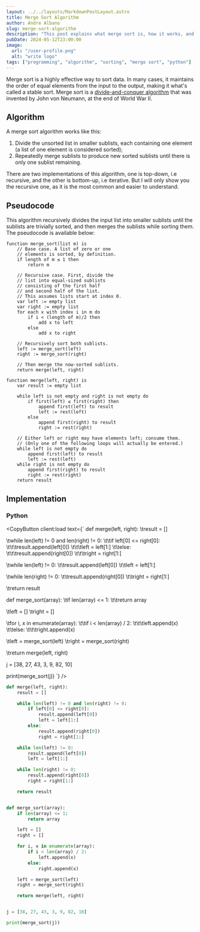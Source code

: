 ```yaml
---
layout: ../../layouts/MarkdownPostLayout.astro
title: Merge Sort Algorithm
author: Andre Albano
slug: merge-sort-algorithm
description: "This post explains what merge sort is, how it works, and an implementation in Python of it."
pubDate: 2024-05-12T23:00:00
image:
  url: "/user-profile.png"
  alt: "write logo"
tags: ["programming", "algorithm", "sorting", "merge sort", "python"]
---
```



Merge sort is a highly effective way to sort data. In many cases,
it maintains the order of equal elements from the input to the output, making it what's called a stable sort.
Merge sort is a [divide-and-conquer algorithm](https://en.wikipedia.org/wiki/Divide-and-conquer_algorithm)
that was invented by John von Neumann, at the end of World War II.

## Algorithm

A merge sort algorithm works like this:

1. Divide the unsorted list in smaller sublists, each containing one element (a list of one element is considered sorted);
2. Repeatedly merge sublists to produce new sorted sublists until there is only one sublist remaining.

There are two implementations of this algorithm, one is top-down, i.e recursive, and the other is bottom-up, i.e iterative.
But I will only show you the recursive one, as it is the most common and easier to understand.

## Pseudocode

This algorithm recursively divides the input list into smaller sublists until the sublists are trivially sorted, and then
merges the sublists while sorting them. The pseudocode is available below:

```text
function merge_sort(list m) is
    // Base case. A list of zero or one
    // elements is sorted, by definition.
    if length of m ≤ 1 then
        return m

    // Recursive case. First, divide the
    // list into equal-sized sublists
    // consisting of the first half
    // and second half of the list.
    // This assumes lists start at index 0.
    var left := empty list
    var right := empty list
    for each x with index i in m do
        if i < (length of m)/2 then
            add x to left
        else
            add x to right

    // Recursively sort both sublists.
    left := merge_sort(left)
    right := merge_sort(right)

    // Then merge the now-sorted sublists.
    return merge(left, right)
```

```text
function merge(left, right) is
    var result := empty list

    while left is not empty and right is not empty do
        if first(left) ≤ first(right) then
            append first(left) to result
            left := rest(left)
        else
            append first(right) to result
            right := rest(right)

    // Either left or right may have elements left; consume them.
    // (Only one of the following loops will actually be entered.)
    while left is not empty do
        append first(left) to result
        left := rest(left)
    while right is not empty do
        append first(right) to result
        right := rest(right)
    return result
```

## Implementation

### Python

<CopyButton client:load text={`
def merge(left, right):
\tresult = []

\twhile len(left) != 0 and len(right) != 0:
\t\tif left[0] <= right[0]:
\t\t\tresult.append(left[0])
\t\t\tleft = left[1:]
\t\telse:
\t\t\tresult.append(right[0])
\t\t\tright = right[1:]

\twhile len(left) != 0:
\t\tresult.append(left[0])
\t\tleft = left[1:]

\twhile len(right) != 0:
\t\tresult.append(right[0])
\t\tright = right[1:]

\treturn result

def merge_sort(array):
\tif len(array) <= 1:
\t\treturn array

\tleft = []
\tright = []

\tfor i, x in enumerate(array):
\t\tif i < len(array) / 2:
\t\t\tleft.append(x)
\t\telse:
\t\t\tright.append(x)

\tleft = merge_sort(left)
\tright = merge_sort(right)

\treturn merge(left, right)

j = [38, 27, 43, 3, 9, 82, 10]

print(merge_sort(j))
`} />

```python
def merge(left, right):
    result = []

    while len(left) != 0 and len(right) != 0:
        if left[0] <= right[0]:
            result.append(left[0])
            left = left[1:]
        else:
            result.append(right[0])
            right = right[1:]

    while len(left) != 0:
        result.append(left[0])
        left = left[1:]

    while len(right) != 0:
        result.append(right[0])
        right = right[1:]

    return result


def merge_sort(array):
    if len(array) <= 1:
        return array

    left = []
    right = []

    for i, x in enumerate(array):
        if i < len(array) / 2:
            left.append(x)
        else:
            right.append(x)

    left = merge_sort(left)
    right = merge_sort(right)

    return merge(left, right)


j = [38, 27, 43, 3, 9, 82, 10]

print(merge_sort(j))
```
